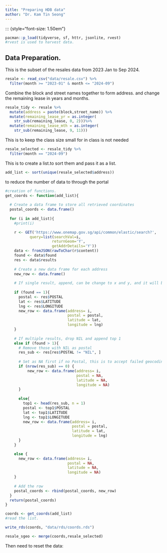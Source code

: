 ```yaml
---
title: "Preparing HDB data"
author: "Dr. Kam Tin Seong"
---
```


::: {style="font-size: 1.50em"}
```r
pacman::p_load(tidyverse, sf, httr, jsonlite, rvest)
#rvest is used to harvest data.
```

## Data Preparation. 

This is the subset of the resales data from 2023 Jan to Sep 2024. 

```r
resale <- read_csv("data/resale.csv") %>%
  filter(month >= "2023-01" & month <= "2024-09")
```
Combine the block and street names together to form address.
and change the remaining lease in years and months. 
```r
resale_tidy <- resale %>%
  mutate(address = paste(block,street_name)) %>%
  mutate(remaining_lease_yr = as.integer(
    str_sub(remaining_lease, 0, 2)))%>%
  mutate(remaining_lease_mth = as.integer(
    str_sub(remaining_lease, 9, 11)))
```

This is to keep the class size small for in class is not needed 
```r
resale_selected <- resale_tidy %>%
  filter(month == "2024-09")
```

This is to create a list.to sort them and pass it as a list. 
```r
add_list <- sort(unique(resale_selected$address))
```
to reduce the number of data to through the portal

```r
#creation of functions. 
get_coords <- function(add_list){
  
  # Create a data frame to store all retrieved coordinates
  postal_coords <- data.frame()
    
  for (i in add_list){
    #print(i)

    r <- GET('https://www.onemap.gov.sg/api/common/elastic/search?',
           query=list(searchVal=i,
                     returnGeom='Y',
                     getAddrDetails='Y'))
    data <- fromJSON(rawToChar(r$content))
    found <- data$found
    res <- data$results
    
    # Create a new data frame for each address
    new_row <- data.frame()
    
    # If single result, append, can be change to x and y, and it will be projected coordinate system. 
    
    if (found == 1){
      postal <- res$POSTAL 
      lat <- res$LATITUDE
      lng <- res$LONGITUDE
      new_row <- data.frame(address= i, 
                            postal = postal, 
                            latitude = lat, 
                            longitude = lng)
    }
    
    # If multiple results, drop NIL and append top 1
    else if (found > 1){
      # Remove those with NIL as postal
      res_sub <- res[res$POSTAL != "NIL", ]
      
      # Set as NA first if no Postal, this is to accept failed geocoding. 
      if (nrow(res_sub) == 0) {
          new_row <- data.frame(address= i, 
                                postal = NA, 
                                latitude = NA, 
                                longitude = NA)
      }
      
      else{
        top1 <- head(res_sub, n = 1)
        postal <- top1$POSTAL 
        lat <- top1$LATITUDE
        lng <- top1$LONGITUDE
        new_row <- data.frame(address= i, 
                              postal = postal, 
                              latitude = lat, 
                              longitude = lng)
      }
    }

    else {
      new_row <- data.frame(address= i, 
                            postal = NA, 
                            latitude = NA, 
                            longitude = NA)
    }
    
    # Add the row
    postal_coords <- rbind(postal_coords, new_row)
  }
  return(postal_coords)
}
```

```r
coords <- get_coords(add_list)
#read the list.
```

```r
write_rds(coords, "data/rds/coords.rds")
```

```r
resale_sgeo <- merge(coords,resale_selected)
```

Then need to reset the data:

